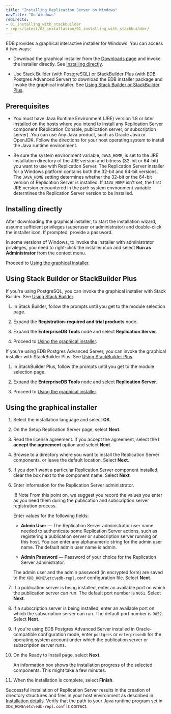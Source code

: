 ```yaml
---
title: "Installing Replication Server on Windows"
navTitle: "On Windows"
redirects:
- 01_installing_with_stackbuilder
- /eprs/latest/03_installation/01_installing_with_stackbuilder/
---
```


<div id="installing_with_stackbuilder" class="registered_link"></div>

EDB provides a graphical interactive installer for Windows. You can access it two ways:

- Download the graphical installer from the [Downloads page](https://www.enterprisedb.com/software-downloads-postgres#replication-server) and invoke the installer directly. See [Installing directly](/eprs/latest/installing/windows/#installing-directly).

- Use Stack Builder (with PostgreSQL) or StackBuilder Plus (with EDB Postgres Advanced Server) to download the EDB installer package and invoke the graphical installer. See [Using Stack Builder or StackBuilder Plus](/eprs/latest/installing/windows/#using-stack-builder-or-stackbuilder-plus).


## Prerequisites

- You must have Java Runtime Environment (JRE) version 1.8 or later installed on the hosts where you intend to install any Replication Server component (Replication Console, publication server, or subscription server). You can use Any Java product, such as Oracle Java or OpenJDK. Follow the directions for your host operating system to install the Java runtime environment.

- Be sure the system environment variable, `JAVA_HOME`, is set to the JRE installation directory of the JRE version and bitness (32-bit or 64-bit) you want to use with Replication Server. The Replication Server installer for a Windows platform contains both the 32-bit and 64-bit versions. The `JAVA_HOME` setting determines whether the 32-bit or the 64-bit version of Replication Server is installed. If `JAVA_HOME` isn't set, the first JRE version encountered in the `path` system environment variable determines the Replication Server version to be installed.


## Installing directly

After downloading the graphical installer, to start the installation wizard, assume sufficient privileges (superuser or administrator) and double-click the installer icon. If prompted, provide a password.

In some versions of Windows, to invoke the installer with administrator privileges, you need to right-click the installer icon and select **Run as Administrator** from the context menu.

Proceed to [Using the graphical installer](#using-the-graphical-installer).

## Using Stack Builder or StackBuilder Plus

If you're using PostgreSQL, you can invoke the graphical installer with Stack Builder. See [Using Stack Builder](https://www.enterprisedb.com/docs/supported-open-source/postgresql/installing/03_using_stackbuilder/). 

1. In Stack Builder, follow the prompts until you get to the module selection page.

1. Expand the **Registration-required and trial products** node. 

1. Expand the **EnterpriseDB Tools** node and select **Replication Server**. 

1. Proceed to [Using the graphical installer](#using-the-graphical-installer).

If you're using EDB Postgres Advanced Server, you can invoke the graphical installer with StackBuilder Plus. See [Using StackBuilder Plus](/epas/latest/epas_inst_windows/installing_advanced_server_with_the_interactive_installer/using_stackbuilder_plus/). 

1. In StackBuilder Plus, follow the prompts until you get to the module selection page. 

1. Expand the **EnterpriseDB Tools** node and select **Replication Server**. 

1. Proceed to [Using the graphical installer](#using-the-graphical-installer).

## Using the graphical installer 

1. Select the installation language and select **OK**.

1. On the Setup Replication Server page, select **Next**.

1. Read the license agreement. If you accept the agreement, select the **I accept the agreement** option and select **Next**.

1. Browse to a directory where you want to install the Replication Server components, or leave the default location. Select **Next**.

1. If you don't want a particular Replication Server component installed, clear the box next to the component name. Select **Next**.

1. Enter information for the Replication Server administrator.

   !!! Note
       From this point on, we suggest you record the values you enter as you need them during the publication and subscription server registration process.

   Enter values for the following fields:

    -   **Admin User** &mdash; The Replication Server administrator user name needed to authenticate some Replication Server actions, such as registering a publication server or subscription server running on this host. You can enter any alphanumeric string for the admin user name. The default admin user name is admin.

   -   **Admin Password** &mdash; Password of your choice for the Replication Server administrator.

   The admin user and the admin password (in encrypted form) are saved to the `XDB_HOME\etc\edb-repl.conf` configuration file. Select **Next**.

1. If a publication server is being installed, enter an available port on which the publication server can run. The default port number is `9051`. Select **Next**.

1. If a subscription server is being installed, enter an available port on which the subscription server can run. The default port number is `9052`. Select **Next**.

1. If you're using EDB Postgres Advanced Server installed in Oracle-compatible configuration mode, enter `postgres` or `enterprisedb` for the operating system account under which the publication server or subscription server runs.

1. On the Ready to Install page, select **Next**.

   An information box shows the installation progress of the selected components. This might take a few minutes.

1. When the installation is complete, select **Finish**.

Successful installation of Replication Server results in the creation of directory structures and files in your host environment as described in [Installation details](installation_details). Verify that the path to your Java runtime program set in `XDB_HOME\etc\edb-repl.conf` is correct.
